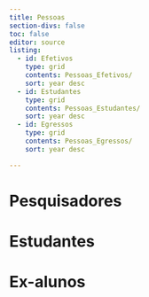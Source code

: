 ```yaml
---
title: Pessoas
section-divs: false
toc: false
editor: source
listing:
  - id: Efetivos
    type: grid
    contents: Pessoas_Efetivos/
    sort: year desc
  - id: Estudantes
    type: grid
    contents: Pessoas_Estudantes/
    sort: year desc  
  - id: Egressos
    type: grid
    contents: Pessoas_Egressos/
    sort: year desc  

---
```

    
# Pesquisadores
::: {#Efetivos .line-page}
:::
# Estudantes
::: {#Estudantes .line-page}
:::
# Ex-alunos
::: {#Egressos .line-page}
:::
